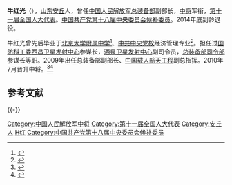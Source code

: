 '''牛红光'''（{{bd|1951年|10月}}），[[山东省|山东]][[安丘市|安丘]]人，曾任[[中国人民解放军|中国人民解放军]][[总装备部|总装备部]]副部长，[[中国人民解放军中将|中将]]军衔，[[第十一届全国人民代表大会代表名单|第十一届全国人大代表]]。[[中国共产党第十八届中央委员会候补委员列表|中国共产党第十八届中央委员会候补委员]]。2014年底到龄退役。

牛红光曾先后毕业于[[北京大学附属中学|北京大学附属中学]]<ref>{{cite web|title=解放军总装备部参谋长 67届校友牛红光|url=http://edu.sina.com.cn/y/news/2005-08-09/174941197.html|publisher=北大附中|access-date=2010-12-31|archive-date=2019-06-10|archive-url=https://web.archive.org/web/20190610042301/http://edu.sina.com.cn/y/news/2005-08-09/174941197.html|dead-url=no}}</ref>、[[中共中央党校|中共中央党校]]经济管理专业<ref>{{cite web|title=牛红光|url=http://military.people.com.cn/GB/42967/6970688.html|access-date=2010-12-31|publisher=人民网|archive-url=https://web.archive.org/web/20090715053332/http://military.people.com.cn/GB/42967/6970688.html|archive-date=2009-07-15|dead-url=yes}}</ref>。担任过[[中华人民共和国国防科学技术工业委员会|国防科工委]][[西昌卫星发射中心|西昌卫星发射中心]]参谋长，[[酒泉卫星发射中心|酒泉卫星发射中心]]副司令员，[[中国人民解放军总装备部|总装备部]][[中央军委装备发展部办公厅|司令部]]参谋长等职。2009年出任总装备部副部长、[[中国载人航天工程|中国载人航天工程]]副总指挥。2010年7月晋升中将。<ref>{{cite web|title=解放军总部高层新一轮人事调整 8将军职务变动|url=http://china.nfdaily.cn/content/2009-07/10/content_5351822.htm|access-date=2010-12-31|publisher=南方都市报|archive-url=https://web.archive.org/web/20120614075749/http://china.nfdaily.cn/content/2009-07/10/content_5351822.htm|archive-date=2012-06-14|dead-url=yes}}</ref><ref>{{cite web|title=中国新晋陞21名中将 多为专家学者型将领|url=http://www.zaobao.com/wencui/2010/08/hongkong100809d.shtml|accessdate=2010-12-31|publisher=联合早报|archive-url=https://web.archive.org/web/20100811091148/http://zaobao.com/wencui/2010/08/hongkong100809d.shtml|archive-date=2010-08-11|dead-url=no}}</ref>

==参考文献==
{{Reflist}}

{{-}}
{{中央军委}}
{{China-mil-bio-stub}}

{{DEFAULTSORT:Niu牛}}
[[Category:中国人民解放军中将|Category:中国人民解放军中将]]
[[Category:第十一届全国人大代表|Category:第十一届全国人大代表]]
[[Category:安丘人|Category:安丘人]]
[[Category:牛姓|H红]]
[[Category:中国共产党第十八届中央委员会候补委员|Category:中国共产党第十八届中央委员会候补委员]]